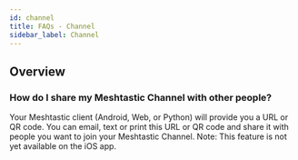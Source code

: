 ```yaml
---
id: channel
title: FAQs - Channel
sidebar_label: Channel
---
```


## Overview

### How do I share my Meshtastic Channel with other people?

Your Meshtastic client (Android, Web, or Python) will provide you a URL or QR code. You can email, text or print this URL or QR code and share it with people you want to join your Meshtastic Channel. Note: This feature is not yet available on the iOS app.